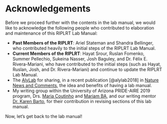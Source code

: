 # Acknowledgements {-}

Before we proceed further with the contents in the lab manual, we would like to acknowledge the following people who contributed to elaboration and maintenance of this RIPLRT Lab Manual:

- **Past Members of the RIPLRT**: Ariel Stateman and Shandra Bellinger, who contributed heavily to the initial steps of the RIPLRT Lab Manual.
- **Current Members of the RIPLRT**: Hayat Srour, Ruslan Fomenko, Summer Pellechio, Sukeina Nasser, Josh Baguley, and Dr. Félix E. Rivera-Mariani, who have contributed to the initial steps (such as Hayat, Ruslan, Josh, and Dr. Rivera-Mariani) and continue to update the RIPLRT Lab Manual.
- The [AlyLab](https://www.alylab.org/) for sharing, in a recent publication [@alylab2018] in [Nature News and Comments](https://www.nature.com/articles/d41586-018-06167-w), the idea and benefits of having a lab manual. 
- My writing group within the University of Arizona PRIDE-AIRE 2019 program, Drs. [Maria Coutinho](https://vivo.brown.edu/display/mcoutinh) and [Mariam BA](https://www.researchgate.net/profile/Mariam_Ba), and our writing mentor [Dr. Karen Barto](https://cesl.arizona.edu/people/barto-karen), for their contribution in revising sections of this lab manual.  


Now, let’s get back to the lab manual!

